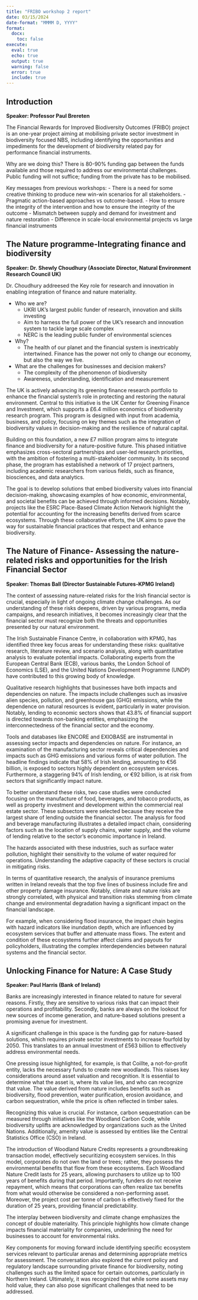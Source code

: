 ```yaml
---
title: "FRIBO workshop 2 report"
date: 03/15/2024
date-format: "MMMM D, YYYY"
format: 
  docx:
    toc: false
execute: 
  eval: true
  echo: true
  output: true
  warning: false
  error: true
  include: true
---
```


## Introduction

**Speaker: Professor Paul Brereten**

The Financial Rewards for Improved Biodiversity Outcomes (FRIBO) project is an one-year project aiming at mobilising private sector investment in biodiversity focused NBS, including identifying the opportunities and impediments for the development of biodiversity related pay for performance financial instruments. 

Why are we doing this? There is 80-90% funding gap between the funds available and those required to address our environmental challenges.  Public funding will not suffice; funding from the private has to be mobilised. 

Key messages from previous workshops: 
- There is a need for some creative thinking to produce new win-win scenarios for all stakeholders. 
- Pragmatic action-based approaches vs outcome-based. 
- How to ensure the integrity of the intervention and how to ensure the integrity of the outcome
- Mismatch between supply and demand for investment and nature restoration
- Difference in scale-local environmental projects vs large financial instruments



## The Nature programme-Integrating finance and biodiversity

**Speaker: Dr. Shewly Choudhury (Associate Director, Natural Environment Research Council UK)**

Dr. Choudhury addreesed the Key role for research and innovation in enabling integration of finance and nature materiality. 

- Who we are? 
  + UKRI UK's largest public funder of research, innovation and skills investing 
  + Aim to harness the full power of the UK's research and innovation system to tackle large scale complex
  + NERC is the leading public funder of environmental sciences
  
- Why? 
  + The health of our planet and the financial system is inextricably intertwined. Finance has the power not only to change our economy, but also the way we live. 

- What are the challenges for businesses and decision makers?
  + The complexity of the phenomenon of biodiversity
  + Awareness, understanding, identification and measurement
  
The UK is actively advancing its greening finance research portfolio to enhance the financial system’s role in protecting and restoring the natural environment. Central to this initiative is the UK Center for Greening Finance and Investment, which supports a £6.4 million economics of biodiversity research program. This program is designed with input from academia, business, and policy, focusing on key themes such as the integration of biodiversity values in decision-making and the resilience of natural capital.

Building on this foundation, a new £7 million program aims to integrate finance and biodiversity for a nature-positive future. This phased initiative emphasizes cross-sectoral partnerships and user-led research priorities, with the ambition of fostering a multi-stakeholder community. In its second phase, the program has established a network of 17 project partners, including academic researchers from various fields, such as finance, biosciences, and data analytics.

The goal is to develop solutions that embed biodiversity values into financial decision-making, showcasing examples of how economic, environmental, and societal benefits can be achieved through informed decisions. Notably, projects like the ESRC Place-Based Climate Action Network highlight the potential for accounting for the increasing benefits derived from scarce ecosystems. Through these collaborative efforts, the UK aims to pave the way for sustainable financial practices that respect and enhance biodiversity.



## The Nature of Finance- Assessing the nature-related risks and opportunities for the Irish Financial Sector

**Speaker: Thomas Ball (Director Sustainable Futures-KPMG Ireland)**

The context of assessing nature-related risks for the Irish financial sector is crucial, especially in light of ongoing climate change challenges. As our understanding of these risks deepens, driven by various programs, media campaigns, and research initiatives, it becomes increasingly clear that the financial sector must recognize both the threats and opportunities presented by our natural environment.

The Irish Sustainable Finance Centre, in collaboration with KPMG, has identified three key focus areas for understanding these risks: qualitative research, literature review, and scenario analysis, along with quantitative analysis to evaluate potential impacts. Collaborating experts from the European Central Bank (ECB), various banks, the London School of Economics (LSE), and the United Nations Development Programme (UNDP) have contributed to this growing body of knowledge.

Qualitative research highlights that businesses have both impacts and dependencies on nature. The impacts include challenges such as invasive alien species, pollution, and greenhouse gas (GHG) emissions, while the dependence on natural resources is evident, particularly in water provision. Notably, lending to economic sectors shows that 43.8% of financial support is directed towards non-banking entities, emphasizing the interconnectedness of the financial sector and the economy.

Tools and databases like ENCORE and EXIOBASE are instrumental in assessing sector impacts and dependencies on nature. For instance, an examination of the manufacturing sector reveals critical dependencies and impacts such as GHG emissions and various forms of water pollution. The headline findings indicate that 58% of Irish lending, amounting to €56 billion, is exposed to sectors highly dependent on ecosystem services. Furthermore, a staggering 94% of Irish lending, or €92 billion, is at risk from sectors that significantly impact nature.

To better understand these risks, two case studies were conducted focusing on the manufacture of food, beverages, and tobacco products, as well as property investment and development within the commercial real estate sector. These subsectors were selected because they receive the largest share of lending outside the financial sector. The analysis for food and beverage manufacturing illustrates a detailed impact chain, considering factors such as the location of supply chains, water supply, and the volume of lending relative to the sector's economic importance in Ireland.

The hazards associated with these industries, such as surface water pollution, highlight their sensitivity to the volume of water required for operations. Understanding the adaptive capacity of these sectors is crucial in mitigating risks.

In terms of quantitative research, the analysis of insurance premiums written in Ireland reveals that the top five lines of business include fire and other property damage insurance. Notably, climate and nature risks are strongly correlated, with physical and transition risks stemming from climate change and environmental degradation having a significant impact on the financial landscape.

For example, when considering flood insurance, the impact chain begins with hazard indicators like inundation depth, which are influenced by ecosystem services that buffer and attenuate mass flows. The extent and condition of these ecosystems further affect claims and payouts for policyholders, illustrating the complex interdependencies between natural systems and the financial sector.



## Unlocking Finance for Nature: A Case Study

**Speaker: Paul Harris (Bank of Ireland)**

Banks are increasingly interested in finance related to nature for several reasons. Firstly, they are sensitive to various risks that can impact their operations and profitability. Secondly, banks are always on the lookout for new sources of income generation, and nature-based solutions present a promising avenue for investment.

A significant challenge in this space is the funding gap for nature-based solutions, which requires private sector investments to increase fourfold by 2050. This translates to an annual investment of £563 billion to effectively address environmental needs.

One pressing issue highlighted, for example, is that Coillte, a not-for-profit entity, lacks the necessary funds to create new woodlands. This raises key considerations around asset valuation and recognition. It is essential to determine what the asset is, where its value lies, and who can recognize that value. The value derived from nature includes benefits such as biodiversity, flood prevention, water purification, erosion avoidance, and carbon sequestration, while the price is often reflected in timber sales.

Recognizing this value is crucial. For instance, carbon sequestration can be measured through initiatives like the Woodland Carbon Code, while biodiversity uplifts are acknowledged by organizations such as the United Nations. Additionally, amenity value is assessed by entities like the Central Statistics Office (CSO) in Ireland.

The introduction of Woodland Nature Credits represents a groundbreaking transaction model, effectively securitizing ecosystem services. In this model, corporates do not own the land or trees; rather, they possess the environmental benefits that flow from these ecosystems. Each Woodland Nature Credit lasts for 25 years, allowing purchasers to utilize up to 100 years of benefits during that period. Importantly, funders do not receive repayment, which means that corporations can often realize tax benefits from what would otherwise be considered a non-performing asset. Moreover, the project cost per tonne of carbon is effectively fixed for the duration of 25 years, providing financial predictability.

The interplay between biodiversity and climate change emphasizes the concept of double materiality. This principle highlights how climate change impacts financial materiality for companies, underlining the need for businesses to account for environmental risks.

Key components for moving forward include identifying specific ecosystem services relevant to particular arenas and determining appropriate metrics for assessment. The conversation also explored the current policy and regulatory landscape surrounding private finance for biodiversity, noting challenges such as the limited space for certain outcomes, particularly in Northern Ireland. Ultimately, it was recognized that while some assets may hold value, they can also pose significant challenges that need to be addressed.









